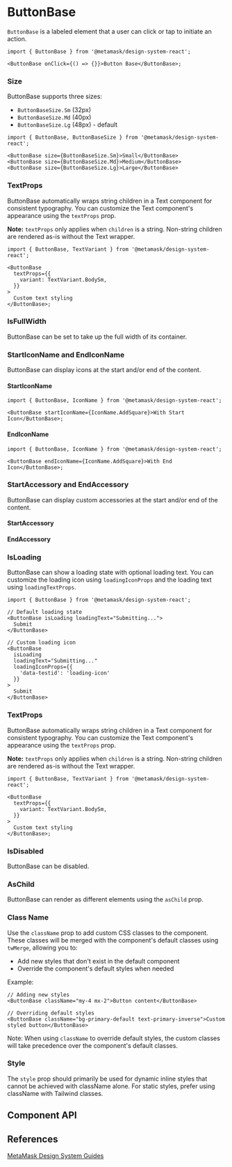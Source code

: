

<Meta of={ButtonBaseStories} />

# ButtonBase

`ButtonBase` is a labeled element that a user can click or tap to initiate an action.

<Canvas of={ButtonBaseStories.Default} />

```tsx
import { ButtonBase } from '@metamask/design-system-react';

<ButtonBase onClick={() => {}}>Button Base</ButtonBase>;
```

### Size

ButtonBase supports three sizes:

- `ButtonBaseSize.Sm` (32px)
- `ButtonBaseSize.Md` (40px)
- `ButtonBaseSize.Lg` (48px) - default

<Canvas of={ButtonBaseStories.Size} />

```tsx
import { ButtonBase, ButtonBaseSize } from '@metamask/design-system-react';

<ButtonBase size={ButtonBaseSize.Sm}>Small</ButtonBase>
<ButtonBase size={ButtonBaseSize.Md}>Medium</ButtonBase>
<ButtonBase size={ButtonBaseSize.Lg}>Large</ButtonBase>
```

### TextProps

ButtonBase automatically wraps string children in a Text component for consistent typography. You can customize the Text component's appearance using the `textProps` prop.

**Note:** `textProps` only applies when `children` is a string. Non-string children are rendered as-is without the Text wrapper.

<Canvas of={ButtonBaseStories.TextProps} />

```tsx
import { ButtonBase, TextVariant } from '@metamask/design-system-react';

<ButtonBase
  textProps={{
    variant: TextVariant.BodySm,
  }}
>
  Custom text styling
</ButtonBase>;
```

### IsFullWidth

ButtonBase can be set to take up the full width of its container.

<Canvas of={ButtonBaseStories.IsFullWidth} />

### StartIconName and EndIconName

ButtonBase can display icons at the start and/or end of the content.

#### StartIconName

<Canvas of={ButtonBaseStories.StartIconName} />

```tsx
import { ButtonBase, IconName } from '@metamask/design-system-react';

<ButtonBase startIconName={IconName.AddSquare}>With Start Icon</ButtonBase>;
```

#### EndIconName

<Canvas of={ButtonBaseStories.EndIconName} />

```tsx
import { ButtonBase, IconName } from '@metamask/design-system-react';

<ButtonBase endIconName={IconName.AddSquare}>With End Icon</ButtonBase>;
```

### StartAccessory and EndAccessory

ButtonBase can display custom accessories at the start and/or end of the content.

#### StartAccessory

<Canvas of={ButtonBaseStories.StartAccessory} />

#### EndAccessory

<Canvas of={ButtonBaseStories.EndAccessory} />

### IsLoading

ButtonBase can show a loading state with optional loading text. You can customize the loading icon using `loadingIconProps` and the loading text using `loadingTextProps`.

<Canvas of={ButtonBaseStories.IsLoading} />

```tsx
import { ButtonBase } from '@metamask/design-system-react';

// Default loading state
<ButtonBase isLoading loadingText="Submitting...">
  Submit
</ButtonBase>

// Custom loading icon
<ButtonBase
  isLoading
  loadingText="Submitting..."
  loadingIconProps={{
    'data-testid': 'loading-icon'
  }}
>
  Submit
</ButtonBase>
```

### TextProps

ButtonBase automatically wraps string children in a Text component for consistent typography. You can customize the Text component's appearance using the `textProps` prop.

**Note:** `textProps` only applies when `children` is a string. Non-string children are rendered as-is without the Text wrapper.

<Canvas of={ButtonBaseStories.TextProps} />

```tsx
import { ButtonBase, TextVariant } from '@metamask/design-system-react';

<ButtonBase
  textProps={{
    variant: TextVariant.BodySm,
  }}
>
  Custom text styling
</ButtonBase>;
```

### IsDisabled

ButtonBase can be disabled.

<Canvas of={ButtonBaseStories.IsDisabled} />

### AsChild

ButtonBase can render as different elements using the `asChild` prop.

<Canvas of={ButtonBaseStories.AsChild} />

### Class Name

Use the `className` prop to add custom CSS classes to the component. These classes will be merged with the component's default classes using `twMerge`, allowing you to:

- Add new styles that don't exist in the default component
- Override the component's default styles when needed

Example:

```tsx
// Adding new styles
<ButtonBase className="my-4 mx-2">Button content</ButtonBase>

// Overriding default styles
<ButtonBase className="bg-primary-default text-primary-inverse">Custom styled button</ButtonBase>
```

Note: When using `className` to override default styles, the custom classes will take precedence over the component's default classes.

### Style

The `style` prop should primarily be used for dynamic inline styles that cannot be achieved with className alone. For static styles, prefer using className with Tailwind classes.

## Component API

<Controls of={ButtonBaseStories.Default} />

## References

[MetaMask Design System Guides](https://www.notion.so/MetaMask-Design-System-Guides-Design-f86ecc914d6b4eb6873a122b83c12940)
